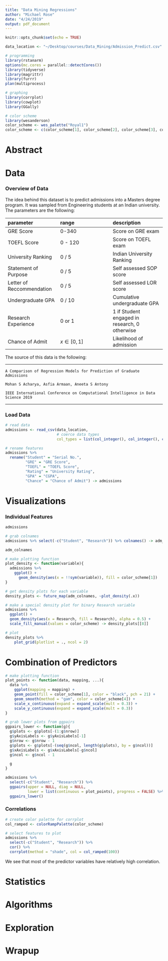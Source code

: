 ```yaml
---
title: "Data Mining Regressions"
author: "Michael Rose"
date: "4/24/2019"
output: pdf_document
---
```


```r
knitr::opts_chunk$set(echo = TRUE)

data_location <- "~/Desktop/courses/Data_Mining/Admission_Predict.csv"

# programming
library(rstanarm)
options(mc.cores = parallel::detectCores())
library(tidyverse)
library(magrittr)
library(furrr)
plan(multiprocess)

# graphing
library(corrplot)
library(cowplot)
library(GGally)

# color scheme
library(wesanderson)
color_scheme <- wes_palette("Royal1")
color_scheme <- c(color_scheme[1], color_scheme[2], color_scheme[3], color_scheme[4])
```

# Abstract

# Data 

### Overview of Data

The idea behind this dataset is to predict admissions into a Masters degree program. It was sampled from Engineering students at an Indian university. The parameters are the following: 

|  parameter|  range|  description|
|:--|:--|:--|
|  GRE Score|  0-340|  Score on GRE exam|
|  TOEFL Score|  0 - 120|  Score on TOEFL exam|
|  University Ranking|  0 / 5|  Indian University Ranking|
|  Statement of Purpose|  0 / 5|  Self assessed SOP score|
|  Letter of Reccommendation|  0  / 5|  Self assessed LOR score|
|  Undergraduate GPA|  0 / 10|  Cumulative undergraduate GPA|
|  Research Experience|  0 or 1|  1 if Student engaged in research, 0 otherwise|
|  Chance of Admit| $x \in [0, 1]$|  Likelihood of admission|

The source of this data is the following: 

-----

`A Comparison of Regression Models for Prediction of Graduate Admissions`

`Mohan S Acharya, Asfia Armaan, Aneeta S Antony`

`IEEE International Conference on Computational Intelligence in Data Science 2019`

-----

### Load Data

```r
# read data
admissions <- read_csv(data_location, 
                       # coerce data types
                       col_types = list(col_integer(), col_integer(), col_integer(), col_integer(), col_double(), col_double(), col_double(), col_factor(), col_double()))

# rename features
admissions %>% 
  rename("Student" = "Serial No.", 
         "GRE" = "GRE Score", 
         "TOEFL" = "TOEFL Score", 
         "Rating" = "University Rating",
         "GPA" = "CGPA",
         "Chance" = "Chance of Admit") -> admissions
```


# Visualizations 


### Individual Features

```r
admissions

# grab colnames
admissions %>% select(-c("Student", "Research")) %>% colnames() -> adm_colnames

adm_colnames

# make plotting function
plot_density <- function(variable){
  admissions %>%
    ggplot() + 
      geom_density(aes(x = !!sym(variable)), fill = color_scheme[1])
}

# get density plots for each variable
density_plots <- future_map(adm_colnames, ~plot_density(.x))

# make a special density plot for binary Research variable
admissions %>% 
  ggplot() + 
  geom_density(aes(x = Research, fill = Research), alpha = 0.5) + 
  scale_fill_manual(values = color_scheme) -> density_plots[[8]]

# plot 
density_plots %>%
    plot_grid(plotlist = ., ncol = 2)
```

# Combination of Predictors

```r
# make plotting function
plot_points <- function(data, mapping, ...){
  data %>%
    ggplot(mapping = mapping) + 
    geom_point(fill = color_scheme[1], color = "black", pch = 21) + 
    geom_smooth(method = "gam", color = color_scheme[4]) +
    scale_x_continuous(expand = expand_scale(mult = 0.3)) +
    scale_y_continuous(expand = expand_scale(mult = 0.3))
}

# grab lower plots from ggpairs
ggpairs_lower <- function(g){
  g$plots <- g$plots[-(1:g$nrow)]
  g$yAxisLabels <- g$yAxisLabels[-1]
  g$nrow <- g$nrow - 1
  g$plots <- g$plots[-(seq(g$ncol, length(g$plots), by = g$ncol))]
  g$xAxisLabels <- g$xAxisLabels[-g$ncol]
  g$ncol <- g$ncol - 1

  g
}

admissions %>% 
  select(-c("Student", "Research")) %>% 
  ggpairs(upper = NULL, diag = NULL, 
          lower = list(continuous = plot_points), progress = FALSE) %>% 
  ggpairs_lower()
```

### Correlations

```r
# create color palette for corrplot
col_ramped <- colorRampPalette(color_scheme)

# select features to plot
admissions %>% 
  select(-c("Student", "Research")) %>% 
  cor() %>% 
  corrplot(method = "shade", col = col_ramped(100))
```

We see that most of the predictor variables have relatively high correlation. 

# Statistics

  

# Algorithms

# Exploration

# Wrapup

